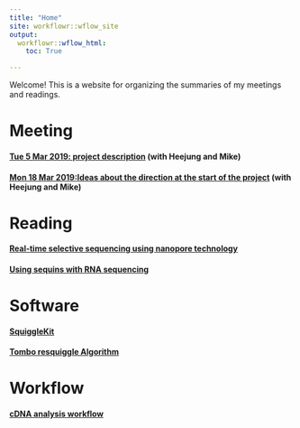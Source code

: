 ```yaml
---
title: "Home"
site: workflowr::wflow_site
output:
  workflowr::wflow_html:
    toc: True

---
```


Welcome! This is a website for organizing the summaries of my meetings and readings.

# Meeting

#### [Tue 5 Mar 2019: project description](5_Mar__with_HJ_and_MK_.html) (with Heejung and Mike)

#### [Mon 18 Mar 2019:Ideas about the direction at the start of the project](18_Mar_with_HJ_and_MK.html) (with Heejung and Mike)

# Reading

#### [Real-time selective sequencing using nanopore technology](Matthew_2016.html)

#### [Using sequins with RNA sequencing](Using_sequins_with_RNA_sequencing.html)

# Software

#### [SquiggleKit](SquiggleKit.html)

#### [Tombo resquiggle Algorithm](Tombo_resquiggle.html)

# Workflow

#### [cDNA analysis workflow](cDNA_workflow.html)
